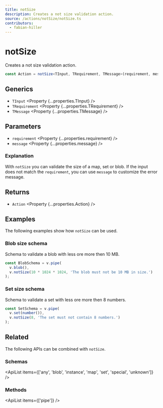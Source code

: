 ```yaml
---
title: notSize
description: Creates a not size validation action.
source: /actions/notSize/notSize.ts
contributors:
  - fabian-hiller
---
```



# notSize

Creates a not size validation action.

```ts
const Action = notSize<TInput, TRequirement, TMessage>(requirement, message);
```

## Generics

- `TInput` <Property {...properties.TInput} />
- `TRequirement` <Property {...properties.TRequirement} />
- `TMessage` <Property {...properties.TMessage} />

## Parameters

- `requirement` <Property {...properties.requirement} />
- `message` <Property {...properties.message} />

### Explanation

With `notSize` you can validate the size of a map, set or blob. If the input does not match the `requirement`, you can use `message` to customize the error message.

## Returns

- `Action` <Property {...properties.Action} />

## Examples

The following examples show how `notSize` can be used.

### Blob size schema

Schema to validate a blob with less ore more then 10 MB.

```ts
const BlobSchema = v.pipe(
  v.blob(),
  v.notSize(10 * 1024 * 1024, 'The blob must not be 10 MB in size.')
);
```

### Set size schema

Schema to validate a set with less ore more then 8 numbers.

```ts
const SetSchema = v.pipe(
  v.set(number()),
  v.notSize(8, 'The set must not contain 8 numbers.')
);
```

## Related

The following APIs can be combined with `notSize`.

### Schemas

<ApiList
  items={['any', 'blob', 'instance', 'map', 'set', 'special', 'unknown']}
/>

### Methods

<ApiList items={['pipe']} />
